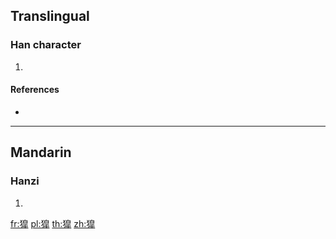 {{character info/new}}
==Translingual==

===Han character===
{{Han char|rn=94|rad=犬|as=11|sn=14|four=|canj=KHHAJ|ids=⿰犭皐}}

# {{defn|Han|sort=犬11}}

====References====
* {{Han ref|kx=0718.041|dkj=20664|dj=1129.200|hdz=21365.121|uh=7354|ud=29524}}

----

==Mandarin==

===Hanzi===
{{cmn-hanzi|pin=[[háo]] ([[hao2]])|wg=hao<sup>2</sup>}}

# {{defn|lang=cmn|sort=犬11}}

[[fr:獔]]
[[pl:獔]]
[[th:獔]]
[[zh:獔]]